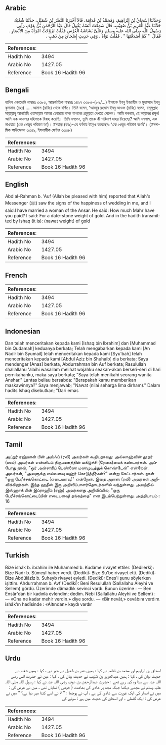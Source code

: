 ## Arabic


<div dir="rtl" lang="ar" style={{fontSize:'larger',backgroundColor:'#f8f9fa',padding:20}}>
وَحَدَّثَنَا إِسْحَاقُ بْنُ إِبْرَاهِيمَ، وَمُحَمَّدُ بْنُ قُدَامَةَ، قَالاَ أَخْبَرَنَا النَّضْرُ بْنُ شُمَيْلٍ، حَدَّثَنَا شُعْبَةُ، حَدَّثَنَا عَبْدُ الْعَزِيزِ بْنُ صُهَيْبٍ، قَالَ سَمِعْتُ أَنَسًا، يَقُولُ قَالَ عَبْدُ الرَّحْمَنِ بْنُ عَوْفٍ رَآنِي رَسُولُ اللَّهِ صلى الله عليه وسلم وَعَلَىَّ بَشَاشَةُ الْعُرْسِ فَقُلْتُ تَزَوَّجْتُ امْرَأَةً مِنَ الأَنْصَارِ ‏.‏ فَقَالَ ‏ "‏ كَمْ أَصْدَقْتَهَا ‏"‏ ‏.‏ فَقُلْتُ نَوَاةً ‏.‏ وَفِي حَدِيثِ إِسْحَاقَ مِنْ ذَهَبٍ ‏.‏
</div>
<div style={{backgroundColor:'#f8f9fa',padding:20, marginBottom: 10}}><table> <thead> <tr> <th>References:</th> <th></th> </tr> </thead> <tbody><tr><td>Hadith No</td><td>3494</td></tr><tr><td>Arabic No</td><td>1427.05</td></tr><tr><td>Reference</td><td>Book 16 Hadith 96</td></tr></tbody></table></div>

## Bengali


<div dir="ltr" lang="bn" style={{fontSize:'larger',backgroundColor:'#f8f9fa',padding:20}}>
হাদিস একাডেমি নাম্বারঃ ৩৩৮৫, আন্তর্জাতিক নাম্বারঃ ১৪২৭ ৩৩৮৫-(৮২/...) ইসহাক ইবনু ইবরাহীম ও মুহাম্মাদ ইবনু কুদামাহ (রহঃ) ..... আনাস (রাযিঃ) থেকে বর্ণিত। তিনি বলেন, ‘আবদুর রহমান ইবনু আওফ (রাযিঃ) বলেন, রসূলুল্লাহ সাল্লাল্লাহু আলাইহি ওয়াসাল্লাম আমার চেহারায় বাসর যাপনের প্রফুল্লতা দেখতে পেলেন। আমি বললাম, হে আল্লাহর রসূল! আমি এক আনসার মহিলাকে বিবাহ করেছি। তিনি বললেন, তুমি তাকে কী পরিমাণ মাহর দিয়েছো? আমি বললাম, এক নাওয়াত (এক খেজুর পরিমাণ স্বর্ণ)। ইসহাক্ক (রহঃ)-এর বর্ণনায় উল্লেখ করেছেনঃ ‘এক খেজুর পরিমাণ স্বর্ণের’। (ইসলামিক ফাউন্ডেশন ৩৩৫৯, ইসলামীক সেন্টার ৩৩৫৮)
</div>
<div style={{backgroundColor:'#f8f9fa',padding:20, marginBottom: 10}}><table> <thead> <tr> <th>References:</th> <th></th> </tr> </thead> <tbody><tr><td>Hadith No</td><td>3494</td></tr><tr><td>Arabic No</td><td>1427.05</td></tr><tr><td>Reference</td><td>Book 16 Hadith 96</td></tr></tbody></table></div>

## English


<div dir="ltr" lang="en" style={{fontSize:'larger',backgroundColor:'#f8f9fa',padding:20}}>
Abd al-Rahman b. 'Auf (Allah be pleased with him) reported that Allah's Messenger (ﷺ) saw the signs of the happiness of wedding in me, and I said:I have married a woman of the Ansar. He said: How much Mahr have you paid? I said: For a date-stone weight of gold. And in the hadith transmitted by Ishaq (it is): (nawat weight) of gold
</div>
<div style={{backgroundColor:'#f8f9fa',padding:20, marginBottom: 10}}><table> <thead> <tr> <th>References:</th> <th></th> </tr> </thead> <tbody><tr><td>Hadith No</td><td>3494</td></tr><tr><td>Arabic No</td><td>1427.05</td></tr><tr><td>Reference</td><td>Book 16 Hadith 96</td></tr></tbody></table></div>

## French


<div dir="ltr" lang="fr" style={{fontSize:'larger',backgroundColor:'#f8f9fa',padding:20}}>

</div>
<div style={{backgroundColor:'#f8f9fa',padding:20, marginBottom: 10}}><table> <thead> <tr> <th>References:</th> <th></th> </tr> </thead> <tbody><tr><td>Hadith No</td><td>3494</td></tr><tr><td>Arabic No</td><td>1427.05</td></tr><tr><td>Reference</td><td>Book 16 Hadith 96</td></tr></tbody></table></div>

## Indonesian


<div dir="ltr" lang="id" style={{fontSize:'larger',backgroundColor:'#f8f9fa',padding:20}}>
Dan telah menceritakan kepada kami [Ishaq bin Ibrahim] dan [Muhammad bin Qudamah] keduanya berkata; Telah mengabarkan kepada kami [An Nadlr bin Syumail] telah menceritakan kepada kami [Syu'bah] telah menceritakan kepada kami [Abdul Aziz bin Shuhaib] dia berkata; Saya mendengar [Anas] berkata, Abdurrahman bin Auf berkata; Rasulullah shallallahu 'alaihi wasallam melihat wajahku seakan-akan berseri-seri di hari pernikahanku, maka saya berkata; "Saya telah menikahi seorang wanita Anshar." Lantas beliau bersabda: "Berapakah kamu memberikan maskawinnya?" Saya menjawab; "Nawat (nilai seharga lima dirham)." Dalam hadits Ishaq disebutkan; "Dari emas
</div>
<div style={{backgroundColor:'#f8f9fa',padding:20, marginBottom: 10}}><table> <thead> <tr> <th>References:</th> <th></th> </tr> </thead> <tbody><tr><td>Hadith No</td><td>3494</td></tr><tr><td>Arabic No</td><td>1427.05</td></tr><tr><td>Reference</td><td>Book 16 Hadith 96</td></tr></tbody></table></div>

## Tamil


<div dir="ltr" lang="ta" style={{fontSize:'larger',backgroundColor:'#f8f9fa',padding:20}}>
அப்துர் ரஹ்மான் பின் அவ்ஃப் (ரலி) அவர்கள் கூறியதாவது: அல்லாஹ்வின் தூதர் (ஸல்) அவர்கள் என்னிடம் திருமணத்தின் மகிழ்ச்சி (ரேகை)யைக் கண்டார்கள். அப்போது நான், "ஓர் அன்சாரிப் பெண்ணை மணமுடித்துக் கொண்டேன்" என்றேன். அவர்கள், "அவளுக்கு எவ்வளவு மஹ்ர் கொடுத்தீர்கள்?" என்று கேட்டார்கள். நான் "ஒரு பேரீச்சங்கொட்டை (எடையளவு)" என்றேன். இதை அனஸ் (ரலி) அவர்கள் அறிவிக்கிறார்கள். இந்த ஹதீஸ் இரு அறிவிப்பாளர்தொடர்களில் வந்துள்ளது. அவற்றில் இஸ்ஹாக் பின் இப்ராஹீம் (ரஹ்) அவர்களது அறிவிப்பில், "ஒரு பேரீச்சங்கொட்டை(யின் எடையளவு) தங்கத்தை" என இடம்பெற்றுள்ளது. அத்தியாயம் : 16
</div>
<div style={{backgroundColor:'#f8f9fa',padding:20, marginBottom: 10}}><table> <thead> <tr> <th>References:</th> <th></th> </tr> </thead> <tbody><tr><td>Hadith No</td><td>3494</td></tr><tr><td>Arabic No</td><td>1427.05</td></tr><tr><td>Reference</td><td>Book 16 Hadith 96</td></tr></tbody></table></div>

## Turkish


<div dir="ltr" lang="tr" style={{fontSize:'larger',backgroundColor:'#f8f9fa',padding:20}}>
Bize ishâk b. ibrahim ile Muhammed b. Kudâme rivayet ettiler. (Dedilerki): Bize Nadr b. Şümeyl haber verdi. (Dediki): Bize Şu'be rivayet etti. (Dediki): Bize Abdüiâzîz b. Suheyb rivayet eyledi. (Dediki): Enes'i şunu söylerken işittim. Ahdurrahman b. Avf (Dediki): Beni Resulullah (Sallallahu Aleyhi ve Sellem) gördü. Üzerimde dâmadlık sevinci vardı. Bunun üzerine : — Ben Ensâr'dan bir kadınla evlendim; dedim. Nebi (Sallallahu Aleyhi ve Sellem) : — «Ona ne kadar mehir verdin.» diye sordu. — «Bir nevât,» cevâbını verdim. ishâk'ın hadîsinde : «Altından» kaydı vardır
</div>
<div style={{backgroundColor:'#f8f9fa',padding:20, marginBottom: 10}}><table> <thead> <tr> <th>References:</th> <th></th> </tr> </thead> <tbody><tr><td>Hadith No</td><td>3494</td></tr><tr><td>Arabic No</td><td>1427.05</td></tr><tr><td>Reference</td><td>Book 16 Hadith 96</td></tr></tbody></table></div>

## Urdu


<div dir="rtl" lang="ur" style={{fontSize:'larger',backgroundColor:'#f8f9fa',padding:20}}>
اسحاق بن ابراہیم اور محمد بن قدامہ نے کہا : ہمیں نضر بن شُمَیل نے خبر دی ، کہا : ہمیں شعبہ نے حدیث بیان کی ، کہا : ہمیں عبدالعزیز بن صُہَیب نے حدیث بیان کی ، کہا : میں نے حضرت انس رضی اللہ عنہ سے سنا وہ کہہ رہے تھے : حضرت عبدالرحمٰن بن عوف رضی اللہ عنہ نے کہا : رسول اللہ صلی اللہ علیہ وسلم نے مجھے دیکھا جبکہ مجھ پر شادی کی بشاشت ( خوشی ) نمایاں تھی ، میں نے عرض کی : میں نے انصار کی ایک عورت سے شادی کی ہے ، آپ نے پوچھا : " تم نے اسے کتنا مہر دیا ہے؟ " میں نے عرض کی : ایک گٹھلی ۔ اور اسحاق کی حدیث میں ہے : سونے کی
</div>
<div style={{backgroundColor:'#f8f9fa',padding:20, marginBottom: 10}}><table> <thead> <tr> <th>References:</th> <th></th> </tr> </thead> <tbody><tr><td>Hadith No</td><td>3494</td></tr><tr><td>Arabic No</td><td>1427.05</td></tr><tr><td>Reference</td><td>Book 16 Hadith 96</td></tr></tbody></table></div>
